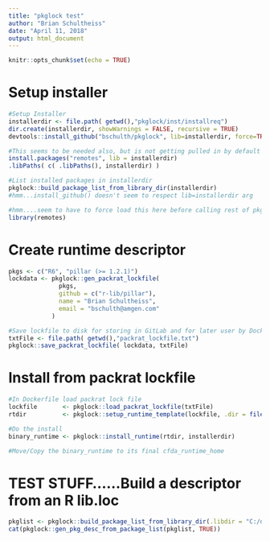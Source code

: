 ---
title: "pkglock test"
author: "Brian Schultheiss"
date: "April 11, 2018"
output: html_document
---

```{r setup, include=FALSE}
knitr::opts_chunk$set(echo = TRUE)
```

# Setup installer

```{r }

#Setup Installer
installerdir <- file.path( getwd(),"pkglock/inst/installreq")
dir.create(installerdir, showWarnings = FALSE, recursive = TRUE)
devtools::install_github("bschulth/pkglock", lib=installerdir, force=TRUE, dependencies=TRUE)  

#This seems to be needed also, but is not getting pulled in by default
install.packages("remotes", lib = installerdir)
.libPaths( c( .libPaths(), installerdir) )

#List installed packages in installerdir
pkglock::build_package_list_from_library_dir(installerdir)
#hmm...install_github() doesn't seem to respect lib=installerdir arg

#hmm....seem to have to force load this here before calling rest of pkglock functions otherwise 
library(remotes)

```


# Create runtime descriptor

```{r }
pkgs <- c("R6", "pillar (>= 1.2.1)")
lockdata <- pkglock::gen_packrat_lockfile(
              pkgs,
              github = c("r-lib/pillar"),
              name = "Brian Schultheiss",
              email = "bschulth@amgen.com"
            )

#Save lockfile to disk for storing in GitLab and for later user by Dockerfile
txtFile <- file.path( getwd(),"packrat_lockfile.txt")
pkglock::save_packrat_lockfile( lockdata, txtFile)


```

# Install from packrat lockfile

```{r }

#In Dockerfile load packrat lock file
lockfile       <- pkglock::load_packrat_lockfile(txtFile)
rtdir          <- pkglock::setup_runtime_template(lockfile, .dir = file.path( getwd(),"work"))

#Do the install
binary_runtime <- pkglock::install_runtime(rtdir, installerdir)

#Move/Copy the binary_runtime to its final cfda_runtime_home


```



# TEST STUFF......Build a descriptor from an R lib.loc

```{r}

pkglist <- pkglock::build_package_list_from_library_dir(.libdir = "C:/dev/apps/R/3.4.3/library")
cat(pkglock::gen_pkg_desc_from_package_list(pkglist, TRUE))

```
